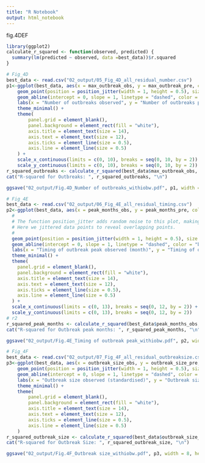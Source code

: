 ```yaml
---
title: "R Notebook"
output: html_notebook
---
```


fig.4DEF
```r
library(ggplot2)
calculate_r_squared <- function(observed, predicted) {
  summary(lm(predicted ~ observed, data =best_data))$r.squared
}

# Fig_4D
best_data <- read.csv("02_output/05_Fig_4D_all_residual_number.csv")
p1<-ggplot(best_data, aes(x = max_outbreak_obs, y = max_outbreak_pre, color = country)) +
    geom_point(position = position_jitter(width = 1, height = 0.5), size = 4, alpha = 0.5) +
    geom_abline(intercept = 0, slope = 1, linetype = "dashed", color = "blue") +
    labs(x = "Number of outbreaks observed", y = "Number of outbreaks predicted") +
    theme_minimal() +
    theme(
        panel.grid = element_blank(), 
        panel.background = element_rect(fill = "white"),  
        axis.title = element_text(size = 14),  
        axis.text = element_text(size = 12),   
        axis.ticks = element_line(size = 0.5),  
        axis.line = element_line(size = 0.5)    
    ) +
    scale_x_continuous(limits = c(0, 10), breaks = seq(0, 10, by = 2)) +  
    scale_y_continuous(limits = c(0, 10), breaks = seq(0, 10, by = 2))
r_squared_outbreaks <- calculate_r_squared(best_data$max_outbreak_obs, best_data$max_outbreak_pre)
cat("R-squared for Outbreaks: ", r_squared_outbreaks, "\n")

ggsave("02_output/Fig.4D_Number of outbreaks_withiobw.pdf", p1, width = 8, height = 6)

# Fig_4E
best_data <- read.csv("02_output/06_Fig_4E_all_residual_timing.csv")
p2<-ggplot(best_data, aes(x = peak_months_obs, y = peak_months_pre, color = country)) +
  #
  # The function position_jitter adds random noise to this plot, making it easier to read.
  # Here we jittered data points to reveal overlapping points. 
  #
  geom_point(position = position_jitter(width = 1, height = 0.5), size = 4, alpha = 0.5) + 
  geom_abline(intercept = 0, slope = 1, linetype = "dashed", color = "blue") +
  labs(x = "Timing of outbreak peak observed (month)", y = "Timing of outbreak peak predicted (month)") +
  theme_minimal() +
  theme(
    panel.grid = element_blank(),  
    panel.background = element_rect(fill = "white"),  
    axis.title = element_text(size = 14),  
    axis.text = element_text(size = 12),   
    axis.ticks = element_line(size = 0.5),  
    axis.line = element_line(size = 0.5)    
  ) +
  scale_x_continuous(limits = c(0, 13), breaks = seq(0, 12, by = 2)) +  
  scale_y_continuous(limits = c(0, 13), breaks = seq(0, 12, by = 2))
# r2
r_squared_peak_months <- calculate_r_squared(best_data$peak_months_obs, best_data$peak_months_pre)
cat("R-squared for Outbreak peak months: ", r_squared_peak_months, "\n")

ggsave("02_output/Fig.4E_Timing of outbreak peak_withiobw.pdf", p2, width = 8, height = 6)

# Fig_4F
best_data <- read.csv("02_output/07_Fig_4F_all_residual_outbreaksize.csv")
p3<-ggplot(best_data, aes(x = outbreak_size_obs, y = outbreak_size_pre, color = country)) +
    geom_point(position = position_jitter(width = 1, height = 0.5), size = 4, alpha = 0.5) + 
    geom_abline(intercept = 0, slope = 1, linetype = "dashed", color = "blue") +
    labs(x = "Outbreak size observed (standardised)", y = "Outbreak size predicted (standardised)") +
    theme_minimal() +
    theme(
        panel.grid = element_blank(),  
        panel.background = element_rect(fill = "white"),  
        axis.title = element_text(size = 14),  
        axis.text = element_text(size = 12),   
        axis.ticks = element_line(size = 0.5), 
        axis.line = element_line(size = 0.5)    
    ) 
r_squared_outbreak_size <- calculate_r_squared(best_data$outbreak_size_obs, best_data$outbreak_size_pre)
cat("R-squared for Outbreak Size: ", r_squared_outbreak_size, "\n")

ggsave("02_output/Fig.4F_Outbreak size_withiobw.pdf", p3, width = 8, height = 6)

```








